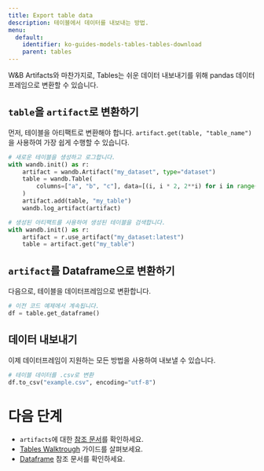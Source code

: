 ```yaml
---
title: Export table data
description: 테이블에서 데이터를 내보내는 방법.
menu:
  default:
    identifier: ko-guides-models-tables-tables-download
    parent: tables
---
```


W&B Artifacts와 마찬가지로, Tables는 쉬운 데이터 내보내기를 위해 pandas 데이터프레임으로 변환할 수 있습니다.

## `table`을 `artifact`로 변환하기
먼저, 테이블을 아티팩트로 변환해야 합니다. `artifact.get(table, "table_name")`을 사용하여 가장 쉽게 수행할 수 있습니다.

```python
# 새로운 테이블을 생성하고 로그합니다.
with wandb.init() as r:
    artifact = wandb.Artifact("my_dataset", type="dataset")
    table = wandb.Table(
        columns=["a", "b", "c"], data=[(i, i * 2, 2**i) for i in range(10)]
    )
    artifact.add(table, "my_table")
    wandb.log_artifact(artifact)

# 생성된 아티팩트를 사용하여 생성된 테이블을 검색합니다.
with wandb.init() as r:
    artifact = r.use_artifact("my_dataset:latest")
    table = artifact.get("my_table")
```

## `artifact`를 Dataframe으로 변환하기
다음으로, 테이블을 데이터프레임으로 변환합니다.

```python
# 이전 코드 예제에서 계속됩니다.
df = table.get_dataframe()
```

## 데이터 내보내기
이제 데이터프레임이 지원하는 모든 방법을 사용하여 내보낼 수 있습니다.

```python
# 테이블 데이터를 .csv로 변환
df.to_csv("example.csv", encoding="utf-8")
```

# 다음 단계
- `artifacts`에 대한 [참조 문서](/ko/guides/core/artifacts/construct-an-artifact)를 확인하세요.
- [Tables Walktrough](/ko/guides/models/tables/tables-walkthrough) 가이드를 살펴보세요.
- [Dataframe](https://pandas.pydata.org/docs/reference/api/pandas.DataFrame.html) 참조 문서를 확인하세요.
